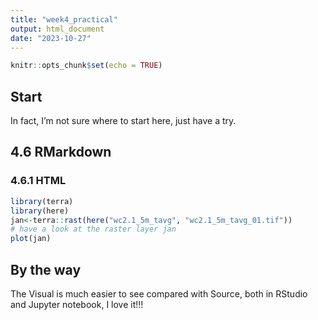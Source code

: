 ```yaml
---
title: "week4_practical"
output: html_document
date: "2023-10-27"
---
```


```r
knitr::opts_chunk$set(echo = TRUE)
```

## Start

In fact, I'm not sure where to start here, just have a try.

## 4.6 RMarkdown

### 4.6.1 HTML

```r
library(terra)
library(here)
jan<-terra::rast(here("wc2.1_5m_tavg", "wc2.1_5m_tavg_01.tif"))
# have a look at the raster layer jan
plot(jan)
```

## By the way

The Visual is much easier to see compared with Source, both in RStudio and Jupyter notebook, I love it!!!
